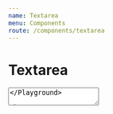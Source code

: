 ```yaml
---
name: Textarea
menu: Components
route: /components/textarea
---
```



# Textarea

<Playground>
    <Textarea />
</Playground>


### PropTypes

| Prop | Type | Required | Default | Description |
|:-----|:-----|:---------|:--------|:------------|
| TextInput props | | | | see [TextInput](/components/textInput) |
